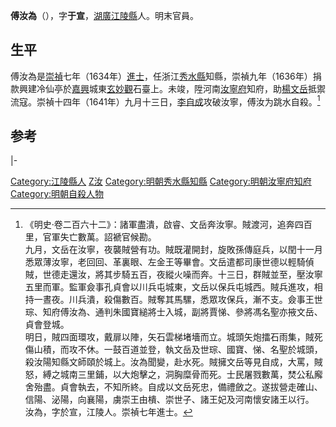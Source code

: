 {{明清人物信息框
| 姓名 = 傅汝為
| 原名 =
| 圖片名稱 = 
| 圖片大小 = 220px
| 圖片說明 = 
| 最高職務 = 河南汝寧府知府
| 國家 = 大明
| 爵位 =
| 籍貫 = [[四川|四川]][[南充縣|南充縣]]
| 族裔 = 
| 字號 = 字于宣
| 室名 = 
| 諡號 = 
| 出生日期 = 生年不詳
| 出生地點 = 
| 逝世日期 = [[崇禎|崇禎]]十四年（1641年）
| 逝世地點 = 河南汝寧府
| 墓葬 =
| 配偶 =
| 親屬 = 
| 出身 = 
*崇禎七年甲戌科進士出身
| 經歷 = 
| 著作 =
}}

'''傅汝為'''（{{bd|？||1641年|catIdx=Fu傅}}），字'''于宣'''，[[湖廣|湖廣]][[江陵縣|江陵縣]]人。明末官員。

== 生平 ==
傅汝為是[[崇禎|崇禎]]七年（1634年）[[進士|進士]]，任浙江[[秀水縣|秀水縣]]知縣，崇禎九年（1636年）捐款興建冷仙亭於[[嘉興|嘉興]]城東[[玄妙觀|玄妙觀]]石臺上。未竣，陞河南[[汝寧府|汝寧府]]知府，助[[楊文岳|楊文岳]]抵禦流寇。崇禎十四年（1641年）九月十三日，[[李自成|李自成]]攻破汝寧，傅汝为跳水自殺。<ref>《明史·卷二百六十二》：諸軍盡潰，啟睿、文岳奔汝寧。賊渡河，追奔四百里，官軍失亡數萬。詔褫官候勘。<br>九月，文岳在汝寧，夜襲賊營有功。賊既灌開封，旋敗孫傳庭兵，以閏十一月悉眾薄汝寧，老回回、革裏眼、左金王等畢會。文岳遣都司康世德以輕騎偵賊，世德走還汝，將其步騎五百，夜縱火噪而奔。十三日，群賊並至，壓汝寧五里而軍。監軍僉事孔貞會以川兵屯城東，文岳以保兵屯城西。賊兵進攻，相持一晝夜。川兵潰，殺傷數百。賊奪其馬騾，悉眾攻保兵，漸不支。僉事王世琮、知府傅汝為、通判朱國寶縋將士入城，副將賈悌、參將馮名聖亦掖文岳、貞會登城。<br>明日，賊四面環攻，戴扉以陣，矢石雲梯堵墻而立。城頭矢炮擂石雨集，賊死傷山積，而攻不休。一鼓百道並登，執文岳及世琮、國寶、悌、名聖於城頭，殺汝陽知縣文師頤於城上。汝為聞變，赴水死。賊擁文岳等見自成，大罵，賊怒，縛之城南三里鋪，以大炮擊之，洞胸糜骨而死。士民屠戮數萬，焚公私廨舍殆盡。貞會執去，不知所終。自成以文岳死忠，備禮斂之。遂拔營走確山、信陽、泌陽，向襄陽，虜崇王由樻、崇世子、諸王妃及河南懷安諸王以行。<br>汝為，字於宣，江陵人。崇禎七年進士。</ref>

==参考==
{{reflist}}
{{start box}}
{{s-off}}
{{s-before|[[王養正|王養正]]}}
{{s-title|明朝秀水縣知縣|1637年－1640年}}
{{s-after|[[羅心樸|羅心樸]]}}
|-
{{s-before|[[宋治寧|宋治寧]]}}
{{s-title|明朝汝寧府知府|1641年}}
{{s-after|[[線縉|線縉]]|清朝知府}}
{{end box}}

{{崇禎七年甲戌科殿試金榜}}

{{Authority control}}

{{DEFAULTSORT:Fu傅}}

[[Category:江陵縣人|Category:江陵縣人]]
[[Category:傅姓|Z汝]]
[[Category:明朝秀水縣知縣|Category:明朝秀水縣知縣]]
[[Category:明朝汝寧府知府|Category:明朝汝寧府知府]]
[[Category:明朝自殺人物|Category:明朝自殺人物]]